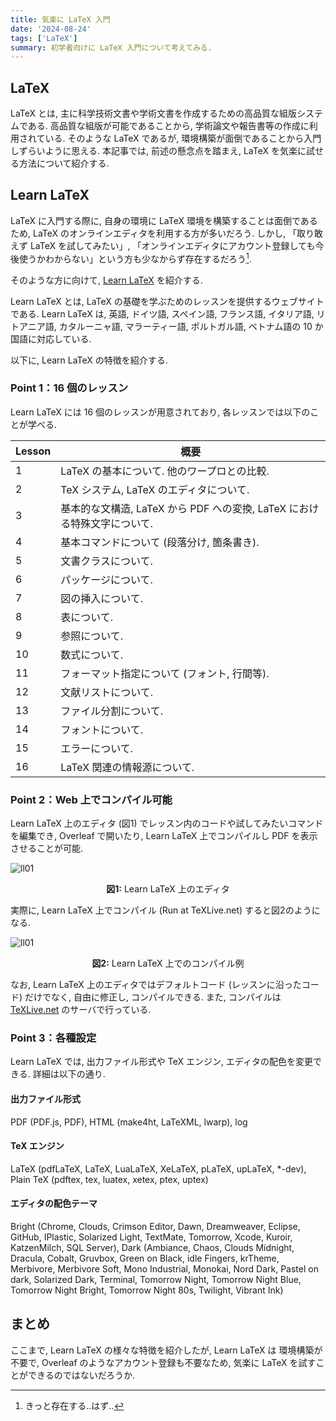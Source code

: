 ```yaml
---
title: 気楽に LaTeX 入門
date: '2024-08-24'
tags: ['LaTeX']
summary: 初学者向けに LaTeX 入門について考えてみる.
---
```


## LaTeX

LaTeX とは, 主に科学技術文書や学術文書を作成するための高品質な組版システムである. 
高品質な組版が可能であることから, 学術論文や報告書等の作成に利用されている. 
そのような LaTeX であるが, 環境構築が面倒であることから入門しずらいように思える. 
本記事では, 前述の懸念点を踏まえ, LaTeX を気楽に試せる方法について紹介する. 

## Learn LaTeX

LaTeX に入門する際に, 自身の環境に LaTeX 環境を構築することは面倒であるため, LaTeX のオンラインエディタを利用する方が多いだろう. 
しかし, 「取り敢えず LaTeX を試してみたい」, 「オンラインエディタにアカウント登録しても今後使うかわからない」という方も少なからず存在するだろう[^1]. 

そのような方に向けて, [Learn LaTeX](https://www.learnlatex.org/en/) を紹介する. 

Learn LaTeX とは, LaTeX の基礎を学ぶためのレッスンを提供するウェブサイトである. 
Learn LaTeX は, 英語, ドイツ語, スペイン語, フランス語, イタリア語, リトアニア語, カタルーニャ語, マラーティー語, ポルトガル語, ベトナム語の 10 か国語に対応している. 

以下に, Learn LaTeX の特徴を紹介する.

### Point 1：16 個のレッスン

Learn LaTeX には 16 個のレッスンが用意されており, 各レッスンでは以下のことが学べる. 

|Lesson|概要|
|----|----|
|1|LaTeX の基本について. 他のワープロとの比較. |
|2|TeX システム, LaTeX のエディタについて. |
|3|基本的な文構造, LaTeX から PDF への変換, LaTeX における特殊文字について. |
|4|基本コマンドについて (段落分け, 箇条書き). |
|5|文書クラスについて. |
|6|パッケージについて. |
|7|図の挿入について. |
|8|表について. |
|9|参照について. |
|10|数式について. |
|11|フォーマット指定について (フォント, 行間等). |
|12|文献リストについて. |
|13|ファイル分割について. |
|14|フォントについて. |
|15|エラーについて. |
|16|LaTeX 関連の情報源について. |

### Point 2：Web 上でコンパイル可能

Learn LaTeX 上のエディタ (図1) でレッスン内のコードや試してみたいコマンドを編集でき, Overleaf で開いたり, Learn LaTeX 上でコンパイルし PDF を表示させることが可能. 

![ll01](/static/images/latex/ll01.png)
<center>
<b>図1:</b> Learn LaTeX 上のエディタ
</center>

実際に, Learn LaTeX 上でコンパイル (Run at TeXLive.net) すると図2のようになる. 

![ll01](/static/images/latex/ll02.png)
<center>
<b>図2:</b> Learn LaTeX 上でのコンパイル例
</center>

なお, Learn LaTeX 上のエディタではデフォルトコード (レッスンに沿ったコード) だけでなく, 自由に修正し, コンパイルできる. 
また, コンパイルは [TeXLive.net](https://davidcarlisle.github.io/latexcgi/) のサーバで行っている. 

### Point 3：各種設定

Learn LaTeX では, 出力ファイル形式や TeX エンジン, エディタの配色を変更できる. 詳細は以下の通り. 

#### 出力ファイル形式

PDF (PDF.js, PDF), HTML (make4ht, LaTeXML, lwarp), log

#### TeX エンジン

LaTeX (pdfLaTeX, LaTeX, LuaLaTeX, XeLaTeX, pLaTeX, upLaTeX, *-dev), Plain TeX (pdftex, tex, luatex, xetex, ptex, uptex)

#### エディタの配色テーマ

Bright (Chrome, Clouds, Crimson Editor, Dawn, Dreamweaver, Eclipse, GitHub, IPlastic, Solarized Light, TextMate, Tomorrow, Xcode, Kuroir, KatzenMilch, SQL Server), 
Dark (Ambiance, Chaos, Clouds Midnight, Dracula, Cobalt, Gruvbox, Green on Black, idle Fingers, krTheme, Merbivore, Merbivore Soft, Mono Industrial, Monokai, Nord Dark, Pastel on dark, Solarized Dark, Terminal, Tomorrow Night, Tomorrow Night Blue, Tomorrow Night Bright, Tomorrow Night 80s, Twilight, Vibrant Ink)

## まとめ

ここまで, Learn LaTeX の様々な特徴を紹介したが, Learn LaTeX は 環境構築が不要で, Overleaf のようなアカウント登録も不要なため, 気楽に LaTeX を試すことができるのではないだろうか. 

[^1]: きっと存在する..はず..
